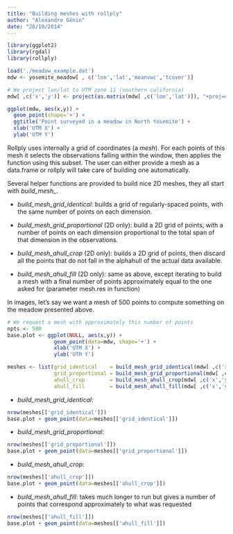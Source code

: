 ```yaml
---
title: "Building meshes with rollply"
author: "Alexandre Génin"
date: "28/10/2014"
---
```


```r
library(ggplot2)
library(rgdal)
library(rollply)

load('./meadow_example.dat')
mdw <- yosemite_meadow[ , c('lon','lat','meanvwc','tcover')]

# We project lon/lat to UTM zone 11 (southern california)
mdw[ ,c('x','y')] <- project(as.matrix(mdw[ ,c('lon','lat')]), "+proj=utm +zone=11 ellps=WGS84")

ggplot(mdw, aes(x,y)) + 
  geom_point(shape='+') + 
  ggtitle('Point surveyed in a meadow in North Yosemite') + 
  xlab('UTM X') + 
  ylab('UTM Y')

```

Rollply uses internally a grid of coordinates (a *mesh*). For each points of this
mesh it selects the observations falling within the window, then applies the function using this subset. The user can either provide a mesh as a data.frame or rollply will take care of building one automatically. 

Several helper functions are provided to build nice 2D meshes, they all start with *build_mesh_*.

- *build_mesh_grid_identical*: builds a grid of regularly-spaced points, with the same number of points on each dimension.

- *build_mesh_grid_proportional* (2D only): build a 2D grid of points, with a number of points on each dimension proportional to the total span of that dimension in the 
observations.

- *build_mesh_ahull_crop* (2D only): builds a 2D grid of points, then discard   all the points that do not fall in the alphahull of the actual data available.

- *build_mesh_ahull_fill* (2D only): same as above, except iterating to build a mesh with a final number of points approximately equal to the one asked for (parameter mesh.res in function)

<!-- to link: http://CRAN.R-project.org/package=alphahull -->

In images, let's say we want a mesh of 500 points to compute something on the 
meadow presented above.

```r
# We request a mesh with approximately this number of points
npts <- 500
base.plot <- ggplot(NULL, aes(x,y)) + 
               geom_point(data=mdw, shape='+') +
               xlab('UTM X') + 
               ylab('UTM Y')

meshes <- list(grid_identical    = build_mesh_grid_identical(mdw[ ,c('x','y')], npts),
               grid_proportional = build_mesh_grid_proportional(mdw[ ,c('x','y')], npts),
               ahull_crop        = build_mesh_ahull_crop(mdw[ ,c('x','y')], npts),
               ahull_fill        = build_mesh_ahull_fill(mdw[ ,c('x','y')], npts))
```

- *build_mesh_grid_identical*:
```r
nrow(meshes[['grid_identical']])
base.plot + geom_point(data=meshes[['grid_identical']])
```

- *build_mesh_grid_proportional*:
```r
nrow(meshes[['grid_proportional']])
base.plot + geom_point(data=meshes[['grid_proportional']])
```

- *build_mesh_ahull_crop*:
```r
nrow(meshes[['ahull_crop']])
base.plot + geom_point(data=meshes[['ahull_crop']])
```

- *build_mesh_ahull_fill*: takes much longer to run but gives a number of points that correspond approximately to what was requested
```r
nrow(meshes[['ahull_fill']])
base.plot + geom_point(data=meshes[['ahull_fill']])
```
